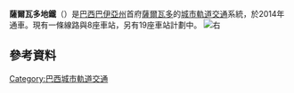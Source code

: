 {{Infobox Public transit
|name             =薩爾瓦多地鐵
|image            = Metrô de Salvador - Logo.gif
|imagesize        = 75px
|image2           = Salvador Metro.png
|imagesize2       = 275px
|caption2         = 
|native_name      = {{lang|pt|Metrô de Salvador}}
|locale           = {{BRA}}[[巴伊亞州|巴伊亞州]][[薩爾瓦多_(巴西)|薩爾瓦多]]
|transit_type     = [[地下鐵|地下鐵]]
|lines            = 1條<br />''（1條計劃中）''<ref name="CCR" />
|stations         = 8個<br />''（19個計劃中）''<ref name="CCR" />
|ridership        = 
|annual_ridership = 
|website          = {{url|www.ccrmetrobahia.com.br|CCR Metrô Bahia}} {{pt icon}}
|began_operation  = {{Start date and age|2014|06|11}}（1號線）<ref name="globo1">{{cite web |url=http://g1.globo.com/bahia/noticia/2014/06/perto-da-copa-salvador-vai-ganhar-7-km-de-trecho-de-metro-apos-14-anos.html |title=Perto da Copa, Salvador vai ganhar 7 km de trecho de metrô após 14 anos |website=globo.com |language=pt |trans_title=Near the Cup, Salvador will gain 7 km stretch metro after 14 years |quote=Salvador Metro began operation June 11, 2014. |date=May 6, 2014 |accessdate=2014-06-12}}</ref>
|operator         = 薩爾瓦多交通公司
|system_length    = 11.9公里（1號線）<br />33.4公里（計劃中：1及2號線）''<ref name="CCR">{{cite web |url=http://www.ccrmetrobahia.com.br/ |title=CCR Metrô Bahia |publisher=Grupo CCR |accessdate=2014-06-12 |archive-date=2014-07-14 |archive-url=https://web.archive.org/web/20140714172951/http://www.ccrmetrobahia.com.br/ |dead-url=yes }}</ref>
|track_gauge      = 1435毫米（[[標準軌|標準軌]]）
|el               = 3,000 [[伏特|V]] [[直流電|直流電]] [[架空電纜|架空電纜]]
|map              = 
|map_state        = show
}}
'''薩爾瓦多地鐵'''（{{lang-pt|Metrô de Salvador}}）是[[巴西|巴西]][[巴伊亞州|巴伊亞州]]首府[[薩爾瓦多_(巴西)|薩爾瓦多]]的[[城市軌道交通|城市軌道交通]]系統，於2014年通車。現有一條線路與8座車站，另有19座車站計劃中。
[[File:Traçado_mapa_metrô_salvador.png|右]]

== 參考資料 ==
{{Reflist|30em}}

{{巴西城市軌道交通}}
{{南美洲城市軌道交通系统}}

[[Category:巴西城市軌道交通|Category:巴西城市軌道交通]]